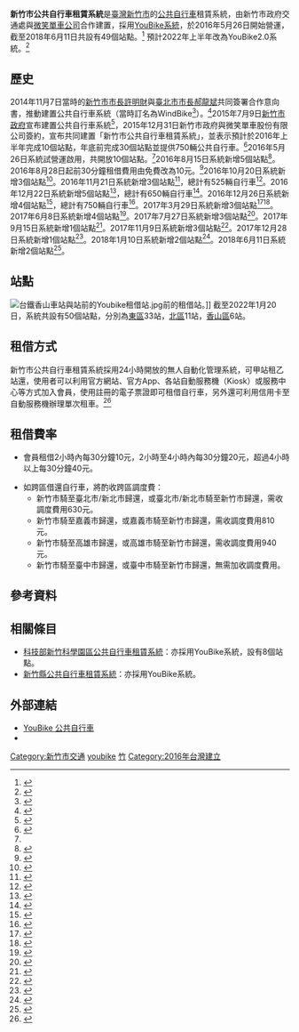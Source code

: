 {{Infobox Public transit
|name =新竹市公共自行車租賃系統<br>YouBike微笑單車
<!-- 注释: |image = YouBike.svg -->
|imagesize = 200px
|locale = {{flagicon|TWN}} [[新竹市|新竹市]]
|transit_type = [[公共自行車|公共自行車]]
|began_operation = 2016年5月26日
|ended_operation = 
|stations = 50站
|website = {{URL|https://www.youbike.com.tw/region/hccg/}}
|operator = 
|owner = 
}}
'''新竹市公共自行車租賃系統'''是[[臺灣|臺灣]][[新竹市|新竹市]]的[[公共自行車|公共自行車]]租賃系統，由新竹市政府交通處與[[微笑單車公司|微笑單車公司]]合作建置，採用[[YouBike微笑單車|YouBike系統]]，於2016年5月26日開始營運，截至2018年6月11日共設有49個站點。<ref name="hc20160526">{{cite web |url=http://hccg.youbike.com.tw/cht/f212.php?nid=f51c659b9237aad77a8d9eeafa795556&rows=20&page=1 |title=2016/5/26 新竹YouBike正式營運 |date=2016-05-23 |accessdate=2016-05-23 |archive-date=2017-08-30 |archive-url=https://web.archive.org/web/20170830195432/http://hccg.youbike.com.tw/cht/f212.php?nid=f51c659b9237aad77a8d9eeafa795556&rows=20&page=1 |dead-url=no }}</ref>
預計2022年上半年改為YouBike2.0系統。<ref>{{Cite web |url=https://udn.com/news/story/7266/6154301 |title=竹市YouBike 2.0要來了 上半年先設50處與1.0共站 |access-date=2022-03-10 |archive-date=2022-04-21 |archive-url=https://web.archive.org/web/20220421233049/https://udn.com/news/story/7266/6154301 }}</ref>

==歷史==
2014年11月7日當時的[[新竹市市長|新竹市市長]][[許明財|許明財]]與[[臺北市市長|臺北市市長]][[郝龍斌|郝龍斌]]共同簽署合作意向書，推動建置公共自行車系統（當時訂名為WindBike<ref>{{cite news |author = 旅遊中心 |title = 新竹宣布104年啟動WindBike　試辦10站上路 |url = http://travel.ettoday.net/article/423131.htm |work = ETtoday |date = 2014-11-07 |accessdate = 2017-05-06 |language = zh-tw |archive-date = 2019-05-21 |archive-url = https://web.archive.org/web/20190521164134/https://travel.ettoday.net/article/423131.htm |dead-url = no }}</ref>）。<ref>{{cite news |title = 至新竹市分享YouBike成功經驗 郝龍斌盼透過兩市合作平台 提供市民更多便民服務 |url = http://www.gov.taipei/ct.asp?xItem=90072463&ctNode=51920&mp=100001 |publisher = 臺北市政府秘書處媒體事務組 |date = 2014-11-07 |accessdate = 2017-05-06 |language = zh-tw |archive-date = 2017-09-14 |archive-url = https://web.archive.org/web/20170914215959/http://www.gov.taipei/ct.asp?xItem=90072463&ctNode=51920&mp=100001 |dead-url = no }}</ref>2015年7月9日[[新竹市政府|新竹市政府]]宣布建置公共自行車系統<ref>{{cite news |title = 林市長：建置公共自行車系統，啟動城市輕旅行，重新認識新竹市的文化和美好 |url = http://www.hccg.gov.tw/web/News?command=showDetail&postId=264937 |publisher = 新竹市政府交通處 |date = 2015-07-09 |accessdate = 2016-03-31 |language = zh-tw |archiveurl = https://web.archive.org/web/20160408084718/http://www.hccg.gov.tw/web/News?command=showDetail&postId=264937 |archivedate = 2016-04-08 |dead-url = yes}}</ref>，2015年12月31日新竹市政府與微笑單車股份有限公司簽約，宣布共同建置「新竹市公共自行車租賃系統」，並表示預計於2016年上半年完成10個站點，年底前完成30個站點並提供750輛公共自行車。<ref>{{cite news |title = 竹市公共自行車YouBike簽約 林智堅市長:提供民眾便捷交通悠遊古城 |url = http://dep-traffic.hccg.gov.tw/web/News?command=showDetail&postId=267692 |publisher = 新竹市政府交通處 |date = 2015-12-31 |accessdate = 2016-03-31 |language = zh-tw |archiveurl = https://web.archive.org/web/20160408084819/http://dep-traffic.hccg.gov.tw/web/News?command=showDetail&postId=267692 |archivedate = 2016-04-08 |dead-url = yes}}</ref>2016年5月26日系統試營運啟用，共開放10個站點。<ref name="hc20160526" />2016年8月15日系統新增5個站點<ref name="hc20160815">{{cite web |url=http://hccg.youbike.com.tw/cht/f212.php?nid=c0e2464595df99c92a19a9c926db17b0&rows=20&page=undefined |title=2016/8/15(一)10:40 新竹市新增5站 正式營運公告 |date=2016-08-09 |accessdate=2016-08-13 |archive-date=2017-09-14 |archive-url=https://web.archive.org/web/20170914172307/http://hccg.youbike.com.tw/cht/f212.php?nid=c0e2464595df99c92a19a9c926db17b0&rows=20&page=undefined |dead-url=no }}</ref>。2016年8月28日起前30分鐘租借費用由免費改為10元。<ref>{{cite web |url=http://hccg.youbike.com.tw/cht/f212.php?nid=c3b2a77f1286be1911ae1f4a544ea563&rows=20&page=undefined |title=2016/8/26(五)凌晨0時起，YouBike配合新竹市政府取消前30分鐘免費騎乘補貼 |date=2016-08-25 |accessdate=2016-08-28 |archive-date=2017-09-14 |archive-url=https://web.archive.org/web/20170914172843/http://hccg.youbike.com.tw/cht/f212.php?nid=c3b2a77f1286be1911ae1f4a544ea563&rows=20&page=undefined |dead-url=no }}</ref>2016年10月20日系統新增3個站點<ref name="hc20161020">{{cite web |url=http://hccg.youbike.com.tw/cht/f212.php?nid=53efc54c226bbd2f8e76e306621f3c2f&rows=20&page=undefined |title=2016/10/20(四)10:40新竹市新增3站 正式營運公告 |date=2016-10-18 |accessdate=2016-10-20 |archive-date=2017-09-14 |archive-url=https://web.archive.org/web/20170914172649/http://hccg.youbike.com.tw/cht/f212.php?nid=53efc54c226bbd2f8e76e306621f3c2f&rows=20&page=undefined |dead-url=no }}</ref>。2016年11月21日系統新增3個站點<ref name="hc20161121">{{cite web |url=http://hccg.youbike.com.tw/cht/f212.php?nid=6a14e56953ffcdaf64bf2e5a97b736fb&rows=20&page=undefined |title=2016/11/21(一)11:00 新竹市新增3站 正式營運公告 |date=2016-11-21 |accessdate=2016-11-22 |archive-date=2017-09-14 |archive-url=https://web.archive.org/web/20170914172934/http://hccg.youbike.com.tw/cht/f212.php?nid=6a14e56953ffcdaf64bf2e5a97b736fb&rows=20&page=undefined |dead-url=no }}</ref>，總計有525輛自行車<ref>{{cite news |author = 洪美秀 |title = 〈北部〉竹市》YouBike增3站點 北區「騎」樂無窮 |url = http://news.ltn.com.tw/news/local/paper/1054364 |work = 自由時報 |date = 2016-11-22 |accessdate = 2016-12-02 |archive-date = 2019-05-22 |archive-url = https://web.archive.org/web/20190522215117/https://news.ltn.com.tw/news/local/paper/1054364 |dead-url = no }}</ref>。2016年12月22日系統新增5個站點<ref name="hc20161222">{{cite web |url=http://hccg.youbike.com.tw/cht/f212.php?nid=99a50814db178d2b93d667a1426de08e |title=2016/12/22(四)10:00 新竹市新增5站 正式營運公告 |date=2016-12-13 |accessdate=2016-12-21 |archive-date=2017-09-14 |archive-url=https://web.archive.org/web/20170914172512/http://hccg.youbike.com.tw/cht/f212.php?nid=99a50814db178d2b93d667a1426de08e |dead-url=no }}</ref>，總計有650輛自行車<ref>{{cite news|title=鐵道結合鐵馬！林智堅市長「香山走透透」 宣告YouBike全面進駐火車站 |url=http://www.hccg.gov.tw/ch/home.jsp?id=48&parentpath=0,16&mcustomize=municipalnews_view.jsp&toolsflag=Y&dataserno=201612220007&t=MunicipalNews&mserno=201601300308 |publisher=新竹市政府行政處 |date=2016-12-22 |accessdate=2016-12-25 |language=zh-tw |archiveurl=https://web.archive.org/web/20161225134727/http://www.hccg.gov.tw/ch/home.jsp?id=48&parentpath=0%2C16&mcustomize=municipalnews_view.jsp&toolsflag=Y&dataserno=201612220007&t=MunicipalNews&mserno=201601300308 |archivedate=2016-12-25 |dead-url=no }}</ref>。2016年12月26日系統新增4個站點<ref name="hc20161226">{{cite web |url=http://hccg.youbike.com.tw/cht/f212.php?nid=6a0eb903673390bc8fbb9acc4193fa51&rows=20&page=1 |title=2016/12/26(一)10:00 新竹市新增4站 正式營運公告 |date=2016-12-16 |accessdate=2016-12-25 |archive-date=2017-09-14 |archive-url=https://web.archive.org/web/20170914172442/http://hccg.youbike.com.tw/cht/f212.php?nid=6a0eb903673390bc8fbb9acc4193fa51&rows=20&page=1 |dead-url=no }}</ref>，總計有750輛自行車<ref>{{cite news |author = 洪美秀 |title = 〈北部〉竹市YouBike 30站點達陣 |url = http://news.ltn.com.tw/news/local/paper/1065796 |work = 自由時報 |date = 2016-12-27 |accessdate = 2016-12-29 |archive-date = 2019-05-20 |archive-url = https://web.archive.org/web/20190520193235/https://news.ltn.com.tw/news/local/paper/1065796 |dead-url = no }}</ref>。2017年3月29日系統新增3個站點<ref>{{cite web |url=http://hccg.youbike.com.tw/cht/f212.php?nid=0b855d478c3f5614115d14a56bb9dee7&rows=20&page=1 |title=2017/3/29(三) 新竹市新增1站 正式營運公告 |date=2017-03-28 |accessdate=2017-03-29 |archive-date=2017-09-14 |archive-url=https://web.archive.org/web/20170914172647/http://hccg.youbike.com.tw/cht/f212.php?nid=0b855d478c3f5614115d14a56bb9dee7&rows=20&page=1 |dead-url=no }}</ref><ref>{{cite web |url=http://hccg.youbike.com.tw/cht/f212.php?nid=1ebc74140ea42ce0ec06b9e66e43d81f&rows=20&page=1 |title=2017/3/29(三)22:00 新竹市新增2站 正式營運公告 |date=2017-03-28 |accessdate=2017-03-29 |archive-date=2017-09-14 |archive-url=https://web.archive.org/web/20170914215523/http://hccg.youbike.com.tw/cht/f212.php?nid=1ebc74140ea42ce0ec06b9e66e43d81f&rows=20&page=1 |dead-url=no }}</ref>。2017年6月8日系統新增4個站點<ref>{{cite web |url=http://hccg.youbike.com.tw/cht/f212.php?nid=fc0a060add14df2687360e11d0df65ed |title=2017/6/8(四)15:30 新竹市 東區 新增4站 正式營運公告 |date=2017-06-06 |accessdate=2017-06-07 |archive-date=2017-09-14 |archive-url=https://web.archive.org/web/20170914172406/http://hccg.youbike.com.tw/cht/f212.php?nid=fc0a060add14df2687360e11d0df65ed |dead-url=no }}</ref>。2017年7月27日系統新增3個站點<ref>{{cite web |url=http://hccg.youbike.com.tw/cht/f212.php?nid=8d48683ad7a8f1d171b7ae066ff6ad63 |title=2017/7/27(四)11:20 新竹市新增3站 正式營運公告 |date=2017-07-26 |accessdate=2017-07-27 |archive-date=2017-09-14 |archive-url=https://web.archive.org/web/20170914172546/http://hccg.youbike.com.tw/cht/f212.php?nid=8d48683ad7a8f1d171b7ae066ff6ad63 |dead-url=no }}</ref>。2017年9月15日系統新增1個站點<ref>{{cite web |url=http://hccg.youbike.com.tw/cht/f212.php?nid=5ef3be69d86ee84095b175c61957e024 |title=2017/9/15(五)15:30 新竹市新增1站 正式營運公告 |date=2017-09-14 |accessdate=2017-09-14 |archive-date=2017-09-14 |archive-url=https://web.archive.org/web/20170914173313/http://hccg.youbike.com.tw/cht/f212.php?nid=5ef3be69d86ee84095b175c61957e024 |dead-url=no }}</ref>。2017年11月9日系統新增3個站點<ref>{{cite web |url= http://hccg.youbike.com.tw/cht/f212.php?nid=f7a18347b8d5077063b3cdb9b97aa81b&rows=20&page=undefined |title= 2017/11/9(四) 12:00 新竹市新增3站 正式營運公告 |date= 2017-11-03 |accessdate= 2017-11-09 |archive-date= 2017-11-09 |archive-url= https://web.archive.org/web/20171109134957/http://hccg.youbike.com.tw/cht/f212.php?nid=f7a18347b8d5077063b3cdb9b97aa81b&rows=20&page=undefined |dead-url= no }}</ref>。2017年12月28日系統新增1個站點<ref>{{cite web |url= https://hccg.youbike.com.tw/news/content?fac715cbe867ce8ddf22079cc78f1dc6 |title= 2017/12/28(四)11:00 新竹市新增1站 正式營運公告 |date= 2017-12-22 |accessdate= 2017-12-30 |archive-date= 2019-05-20 |archive-url= https://web.archive.org/web/20190520095640/https://hccg.youbike.com.tw/news/content?fac715cbe867ce8ddf22079cc78f1dc6 |dead-url= no }}</ref>。2018年1月10日系統新增2個站點<ref>{{cite web |url= https://hccg.youbike.com.tw/news/content?c1509d9e4a396bafeb100cc95835c22b |title= 2018/1/10(三)10:00 新竹市新增2站 正式營運公告 |date= 2018-01-09 |accessdate= 2018-01-11 |archive-date= 2019-05-21 |archive-url= https://web.archive.org/web/20190521024904/https://hccg.youbike.com.tw/news/content?c1509d9e4a396bafeb100cc95835c22b |dead-url= no }}</ref>。2018年6月11日系統新增2個站點<ref>{{cite web |url= https://hccg.youbike.com.tw/news/content?c6f04911492f1d288d9ecfc98394dc57 |title= 2018/6/11(一)12:00 新竹市新增2站 正式營運公告 |date= 2018-06-11 |accessdate= 2018-06-11 |archive-date= 2019-05-20 |archive-url= https://web.archive.org/web/20190520083635/https://hccg.youbike.com.tw/news/content?c6f04911492f1d288d9ecfc98394dc57 |dead-url= no }}</ref>。

==站點==
[[File:台鐵香山車站與站前的Youbike租借站.jpg|thumb]]前的租借站。]]
{{main|新竹市公共自行車租賃系統站點列表}}
截至2022年1月20日，系統共設有50個站點，分別為[[東區_(新竹市)|東區]]33站，[[北區_(新竹市)|北區]]11站，[[香山區|香山區]]6站。

==租借方式==
新竹市公共自行車租賃系統採用24小時開放的無人自動化管理系統，可甲站租乙站還，使用者可以利用官方網站、官方App、各站自動服務機（Kiosk）或服務中心等方式加入會員，使用註冊的電子票證即可租借自行車，另外還可利用信用卡至自動服務機辦理單次租車。<ref name="youbikefaq">{{cite web |url=http://hccg.youbike.com.tw/cht/f51.php |title=常見問題 |accessdate=2016-08-28 |archive-date=2019-05-21 |archive-url=https://web.archive.org/web/20190521200354/https://hccg.youbike.com.tw/cht/f51.php |dead-url=no }}</ref>

== 租借費率 ==

* 會員租借2小時內每30分鐘10元，2小時至4小時內每30分鐘20元，超過4小時以上每30分鐘40元。

* 如跨區借還自行車，將酌收跨區調度費：
** 新竹市騎至臺北市/新北市歸還，或臺北市/新北市騎至新竹市歸還，需收調度費用630元。
** 新竹市騎至嘉義市歸還，或嘉義市騎至新竹市歸還，需收調度費用810元。
** 新竹市騎至高雄市歸還，或高雄市騎至新竹市歸還，需收調度費用940元。
** 新竹市騎至臺中市歸還，或臺中市騎至新竹市歸還，無需加收調度費用。

== 參考資料 ==
{{reflist}}

==相關條目==
* [[科技部新竹科學園區公共自行車租賃系統|科技部新竹科學園區公共自行車租賃系統]]：亦採用YouBike系統，設有8個站點。
* [[新竹縣公共自行車租賃系統|新竹縣公共自行車租賃系統]]：亦採用YouBike系統。

== 外部連結 ==
{{Commonscat|Bicycle-sharing systems in Hsinchu City|新竹市公共自行車租賃系統}}
*[https://www.youbike.com.tw/region/hccg/ YouBike 公共自行車]
*{{facebook|youbike.TH.tw|YouBike桃竹苗粉絲團}}

{{臺灣公共自行車}}
{{悠遊卡}}
{{一卡通}}

[[Category:新竹市交通|Category:新竹市交通]]
[[Category:巨大集團|youbike]]
[[Category:臺灣公共自行車|竹]]
[[Category:2016年台灣建立|Category:2016年台灣建立]]